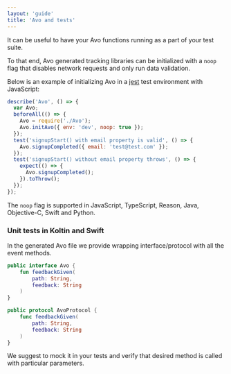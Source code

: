 ```yaml
---
layout: 'guide'
title: 'Avo and tests'
---
```



It can be useful to have your Avo functions running as a part of your test suite.

To that end, Avo generated tracking libraries can be initialized with a `noop` flag
that disables network requests and only run data validation.

Below is an example of initializing Avo in a [jest](https://jestjs.io) test environment with JavaScript:

```js
describe('Avo', () => {
  var Avo;
  beforeAll(() => {
    Avo = require('./Avo');
    Avo.initAvo({ env: 'dev', noop: true });
  });
  test('signupStart() with email property is valid', () => {
    Avo.signupCompleted({ email: 'test@test.com' });
  });
  test('signupStart() without email property throws', () => {
    expect(() => {
      Avo.signupCompleted();
    }).toThrow();
  });
});
```

The `noop` flag is supported in JavaScript, TypeScript, Reason, Java, Objective-C, Swift and Python.


### Unit tests in Koltin and Swift

In the generated Avo file we provide wrapping interface/protocol with all the event methods.

```kotlin
public interface Avo {
    fun feedbackGiven(
        path: String,
        feedback: String
    ) 
}
```

```swift
public protocol AvoProtocol {
    func feedbackGiven(
        path: String,
        feedback: String
    )
}
```


We suggest to mock it in your tests and verify that desired method is called with particular parameters.